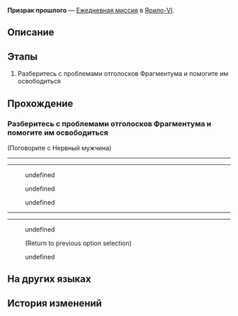 {{Дополнить|Диалоги.}}
{{Миссия Инфобокс
|id              = 3011607
|Название        = 
|Изображение     = Миссия Освоения Призрак прошлого.png
|Тип             = Ежедневная миссия
|События         = 
|Глава           = 
|Условия         = 
|Персонажи       = Нервный мужчина; Первопроходец
|СтартЛокация    = [[Ярило-VI]] — [[Заклёпкоград]]
|Локации         = Заклёпкоград
|Предыдущая      = 
|Следующая       = 
|Награды         = Кредиты*5 000
}}
'''Призрак прошлого''' — [[Ежедневная миссия]] в [[Ярило-VI]].

==Описание==
{{Описание|<!--официальное описание из Перекрёстка судеб-->}}

==Этапы==
# Разберитесь с проблемами отголосков Фрагментума и помогите им освободиться

==Прохождение==
{{Дополнить}}


===Разберитесь с проблемами отголосков Фрагментума и помогите им освободиться===
{{Описание миссии|локация=Заклёпкоград|Среброгривые Стражи наткнулись на отголоски Фрагментума. Они не смогли их освободить, поскольку прижизненные желания призраков не были исполнены. Нужно им помочь.<br />Нервный мужчина что-то замышляет...}}
{{Диалог Начало}}

;(Поговорите с Нервный мужчина)
----
----
<!--Unknown TalkSentence: 301160501-->
<!--Unknown TalkSentence: 301160502-->
<!--Unknown TalkSentence: 301160503-->
:{{Диалог|Стрелка}} undefined
:<!--Unknown TalkSentence: 301160505-->
:<!--Unknown TalkSentence: 301160506-->
:<!--Unknown TalkSentence: 301160512-->
:{{Диалог|Стрелка}} undefined
:<!--Unknown TalkSentence: 301160508-->
:<!--Unknown TalkSentence: 301160509-->
:<!--Unknown TalkSentence: 301160512-->
:{{Диалог|Стрелка}} undefined
:<!--Unknown TalkSentence: 301160511-->
:<!--Unknown TalkSentence: 301160512-->
<!--Unknown TalkSentence: 301160506-->
<!--Unknown TalkSentence: 301160512-->
----
----
<!--Unknown TalkSentence: 301160521-->
:{{Диалог|Стрелка}} undefined
:<!--Unknown TalkSentence: 301160523-->
:<!--Unknown TalkSentence: 301160524-->
:<!--Unknown TalkSentence: 301160525-->
:<!--Unknown TalkSentence: 301160526-->
:;(Return to previous option selection)
:{{Диалог|Стрелка}} undefined
:<!--Unknown TalkSentence: 301160539-->
:<!--Unknown TalkSentence: 301160540-->
:<!--Unknown TalkSentence: 301160541-->
{{Диалог Конец}}

==На других языках==
{{На других языках
|en   = Ghost of the Past
|zhs  = 过去之灵
|zht  = 過去之靈
|ja   = 過去の霊
|ko   = 과거의 영혼
|es   = Un fantasma del pasado
|fr   = Fantôme du passé
|ru   = Призрак прошлого
|th   = วิญญาณจากอดีต
|vi   = Linh Hồn Xưa Cũ
|de   = Geist aus der Vergangenheit
|id   = Hantu dari Masa Lalu
|pt   = Fantasma do Passado
}}

==История изменений==
{{История изменений|2.7}}
